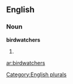 ==English==

===Noun===
'''birdwatchers'''

# {{plural of|[[birdwatcher]]}}

[[Category:English plurals]]

[[ar:birdwatchers]]